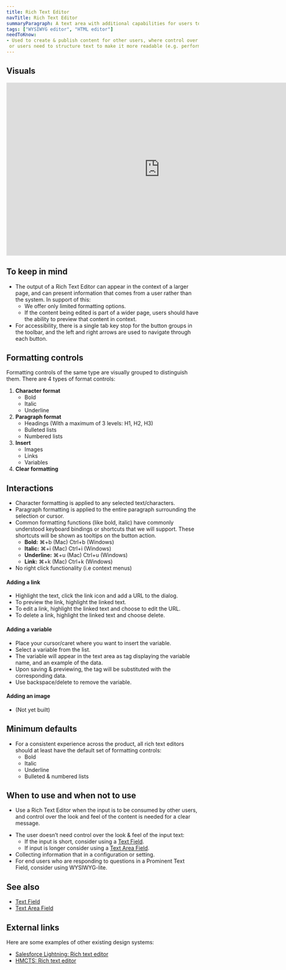 ```yaml
---
title: Rich Text Editor
navTitle: Rich Text Editor
summaryParagraph: A text area with additional capabilities for users to format the input text. 
tags: ["WYSIWYG editor", "HTML editor"]
needToKnow: 
- Used to create & publish content for other users, where control over the look & feel of the content is important (e.g. survey communications)
 or users need to structure text to make it more readable (e.g. performance reviews & manager 1:1s).
---
```




## Visuals

<iframe style="border: 1px solid rgba(0, 0, 0, 0.1);" width="800" height="450" src="https://www.figma.com/embed?embed_host=share&url=https%3A%2F%2Fwww.figma.com%2Ffile%2Fe3TyAOZKfLg9cA01Iy1Mgm%2FKaizen-Site-embed%3Fnode-id%3D109544%253A41636" allowfullscreen></iframe>

## To keep in mind
- The output of a Rich Text Editor can appear in the context of a larger page, and can present information that comes from a user rather than the system. In support of this: 
    - We offer only limited formatting options. 
    - If the content being edited is part of a wider page, users should have the ability to preview that content in context. 
- For accessibility, there is a single tab key stop for the button groups in the toolbar, and the left and right arrows are used to navigate through each button.

## Formatting controls

Formatting controls of the same type are visually grouped to distinguish them. There are 4 types of format controls:

1. **Character format**
    - Bold
    - Italic
    - Underline
2. **Paragraph format** 
    - Headings (With a maximum of 3 levels: H1, H2, H3)
    - Bulleted lists
    - Numbered lists
3. **Insert**
    - Images
    - Links
    - Variables
4. **Clear formatting**

## Interactions
- Character formatting is applied to any selected text/characters.
- Paragraph formatting is applied to the entire paragraph surrounding the selection or cursor.  
- Common formatting functions (like bold, italic) have commonly understood keyboard bindings or shortcuts that we will support. These shortcuts will be shown as tooltips on the button action.
    - **Bold:** &#8984;+b (Mac) Ctrl+b (Windows)
    - **Italic:** &#8984;+i (Mac) Ctrl+i (Windows)
    - **Underline:** &#8984;+u (Mac) Ctrl+u (Windows)
    - **Link:** &#8984;+k (Mac) Ctrl+k (Windows)
- No right click functionality (i.e context menus)

#### Adding a link
- Highlight the text, click the link icon and add a URL to the dialog.
- To preview the link, highlight the linked text.
- To edit a link, highlight the linked text and choose to edit the URL. 
- To delete a link, highlight the linked text and choose delete.

#### Adding a variable
- Place your cursor/caret where you want to insert the variable.
- Select a variable from the list.
- The variable will appear in the text area as tag displaying the variable name, and an example of the data.
- Upon saving & previewing, the tag will be substituted with the corresponding data.
- Use backspace/delete to remove the variable.

#### Adding an image 
- (Not yet built)

## Minimum defaults
- For a consistent experience across the product, all rich text editors should at least have the default set of formatting controls: 
    - Bold
    - Italic
    - Underline
    - Bulleted & numbered lists

## When to use and when not to use

<WhenToUseAndWhenNotToUse>
<WhenToUse>

- Use a Rich Text Editor when the input is to be consumed by other users, and control over the look and feel of the content is needed for a clear message.

</WhenToUse>
<WhenNotToUse>

- The user doesn’t need control over the look & feel of the input text:
    - If the input is short, consider using a [Text Field](/components/text-field/).
    - If input is longer consider using a [Text Area Field](/components/text-area-field/).
- Collecting information that in a configuration or setting.
- For end users who are responding to questions in a Prominent Text Field, consider using WYSIWYG-lite.

</WhenNotToUse>
</WhenToUseAndWhenNotToUse>

## See also

- [Text Field](/components/text-field/)
- [Text Area Field](/components/text-area-field/)

## External links

Here are some examples of other existing design systems:
- [Salesforce Lightning: Rich text editor](https://www.lightningdesignsystem.com/components/rich-text-editor/)
- [HMCTS: Rich text editor](https://hmcts-design-system.herokuapp.com/components/rich-text-editor)
